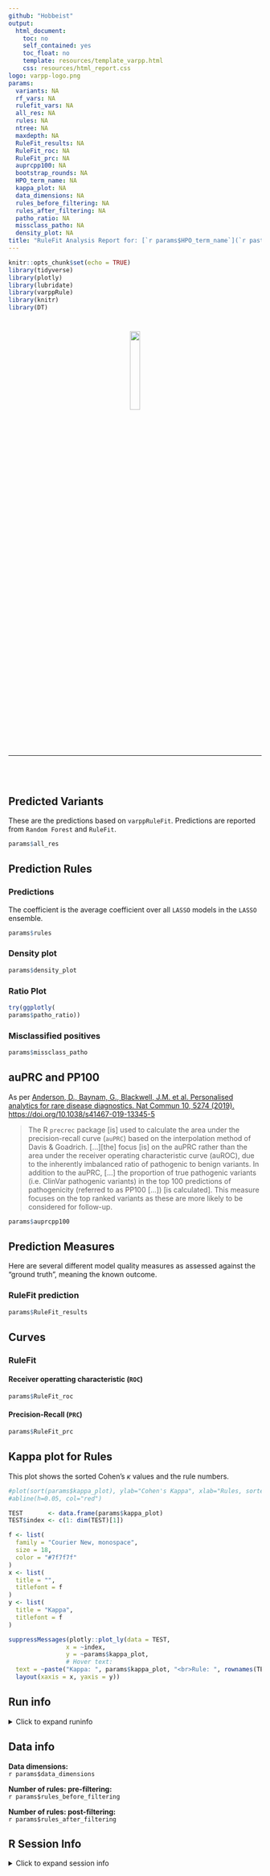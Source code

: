 ```yaml
---
github: "Hobbeist"
output: 
  html_document:
    toc: no
    self_contained: yes
    toc_float: no
    template: resources/template_varpp.html
    css: resources/html_report.css
logo: varpp-logo.png
params:
  variants: NA
  rf_vars: NA
  rulefit_vars: NA
  all_res: NA
  rules: NA
  ntree: NA
  maxdepth: NA
  RuleFit_results: NA
  RuleFit_roc: NA
  RuleFit_prc: NA
  auprcpp100: NA
  bootstrap_rounds: NA
  HPO_term_name: NA
  kappa_plot: NA
  data_dimensions: NA
  rules_before_filtering: NA
  rules_after_filtering: NA
  patho_ratio: NA
  missclass_patho: NA
  density_plot: NA
title: "RuleFit Analysis Report for: [`r params$HPO_term_name`](`r paste0('https://hpo.jax.org/app/browse/term/',params$HPO_term_name)`)"
---
```




```r
knitr::opts_chunk$set(echo = TRUE)
library(tidyverse)
library(plotly)
library(lubridate)
library(varppRule)
library(knitr)
library(DT)
```

# {.tabset .tabset-fade}


<p align="center">
<img src="varpp-logo.png"  width="20%" height="20%">
</p>

<br></br>

***

<br></br>


## Predicted Variants 

These are the predictions based on `varppRuleFit`. Predictions are reported from  `Random Forest` and `RuleFit`.

```r
params$all_res
```



## Prediction Rules {.tabset .tabset-fade}

### Predictions
The coefficient is the average coefficient over all `LASSO` models in the `LASSO` ensemble.

```r
params$rules
```

### Density plot
```r
params$density_plot
```

### Ratio Plot

```r
try(ggplotly(
params$patho_ratio))
```

### Misclassified positives

```r
params$missclass_patho
```

## auPRC and PP100

As per [Anderson, D., Baynam, G., Blackwell, J.M. et al. Personalised analytics for rare disease diagnostics. Nat Commun 10, 5274 (2019). https://doi.org/10.1038/s41467-019-13345-5](https://www.nature.com/articles/s41467-019-13345-5)  

<blockquote>The R `precrec` package [is] used to calculate the area under the precision-recall curve (`auPRC`) based on the interpolation method of Davis & Goadrich. [...][the] focus [is] on the auPRC rather than the area under the receiver operating characteristic curve (auROC), due to the inherently imbalanced ratio of pathogenic to benign variants. In addition to the auPRC, [...] the proportion of true pathogenic variants (i.e. ClinVar pathogenic variants) in the top 100 predictions of pathogenicity (referred to as PP100 [...]) [is calculated]. This measure focuses on the top ranked variants as these are more likely to be considered for follow-up.</blockquote>  

```r
params$auprcpp100
```

## Prediction Measures {.tabset .tabset-pills .tabset-fade}

Here are several different model quality measures as assessed against the "ground truth", meaning the known outcome.

### RuleFit prediction
```r
params$RuleFit_results
```

## Curves {.tabset .tabset-pills .tabset-fade}

### RuleFit {.tabset .tabset-pills .tabset-fade}

#### Receiver operatting characteristic (`ROC`)

```r
params$RuleFit_roc
```

#### Precision-Recall (`PRC`)

```r
params$RuleFit_prc
```

## Kappa plot for Rules

This plot shows the sorted Cohen's $\kappa$ values and the rule numbers. 

```r
#plot(sort(params$kappa_plot), ylab="Cohen's Kappa", xlab="Rules, sorted by Cohen's Kappa")
#abline(h=0.05, col="red")

TEST       <- data.frame(params$kappa_plot)
TEST$index <- c(1: dim(TEST)[1])

f <- list(
  family = "Courier New, monospace",
  size = 18,
  color = "#7f7f7f"
)
x <- list(
  title = "",
  titlefont = f
)
y <- list(
  title = "Kappa",
  titlefont = f
)

suppressMessages(plotly::plot_ly(data = TEST, 
                x = ~index, 
                y = ~params$kappa_plot,
                # Hover text:
  text = ~paste("Kappa: ", params$kappa_plot, "<br>Rule: ", rownames(TEST))) %>% 
  layout(xaxis = x, yaxis = y))

```


## Run info
<details>
  <summary>Click to expand runinfo</summary>

__`ntree`:__     
`r params$ntree`    

__`max.depth`:__     
`r params$maxdepth`  

__Number of models in`LASSO` ensemble:__    
`r params$bootstrap_rounds`

</details>

## Data info

__Data dimensions:__  
`r params$data_dimensions`

__Number of rules: pre-filtering:__  
`r params$rules_before_filtering`  

__Number of rules: post-filtering:__  
`r params$rules_after_filtering`

## R Session Info
<details>
  <summary>Click to expand session info</summary>
```r
library(pander)
pander(sessionInfo(), compact = FALSE)
```
</summary>
